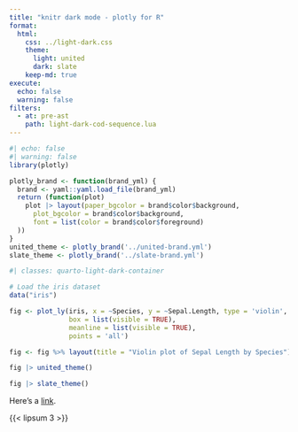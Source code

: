 ```yaml
---
title: "knitr dark mode - plotly for R"
format:
  html:
    css: ../light-dark.css
    theme:
      light: united
      dark: slate
    keep-md: true
execute:
  echo: false
  warning: false
filters:
  - at: pre-ast
    path: light-dark-cod-sequence.lua
---
```


```r
#| echo: false
#| warning: false
library(plotly)

plotly_brand <- function(brand_yml) {
  brand <- yaml::yaml.load_file(brand_yml)
  return (function(plot)
    plot |> layout(paper_bgcolor = brand$color$background,
      plot_bgcolor = brand$color$background,
      font = list(color = brand$color$foreground)
  ))
}
united_theme <- plotly_brand('../united-brand.yml')
slate_theme <- plotly_brand('../slate-brand.yml')
```

```r
#| classes: quarto-light-dark-container

# Load the iris dataset
data("iris")

fig <- plot_ly(iris, x = ~Species, y = ~Sepal.Length, type = 'violin',
               box = list(visible = TRUE),
               meanline = list(visible = TRUE),
               points = 'all')

fig <- fig %>% layout(title = "Violin plot of Sepal Length by Species")

fig |> united_theme()

fig |> slate_theme()
```

Here's a [link](https://example.com).

{{< lipsum 3 >}}
